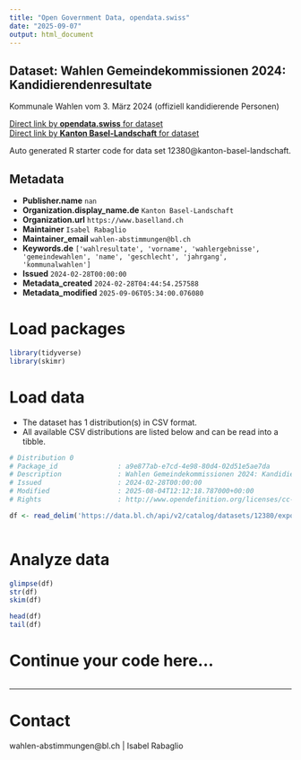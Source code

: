 ```yaml
---
title: "Open Government Data, opendata.swiss"
date: "2025-09-07"
output: html_document
---
```


## Dataset: Wahlen Gemeindekommissionen 2024: Kandidierendenresultate

Kommunale Wahlen vom 3. März 2024 (offiziell kandidierende Personen)

[Direct link by **opendata.swiss** for dataset](https://opendata.swiss/de/dataset/wahlen-gemeindekommissionen-2024-kandidierendenresultate)<br>
[Direct link by **Kanton Basel-Landschaft** for dataset](https://data.bl.ch/explore/dataset/12380/)

Auto generated R starter code for data set 12380@kanton-basel-landschaft.

## Metadata

- **Publisher.name** `nan`
- **Organization.display_name.de** `Kanton Basel-Landschaft`
- **Organization.url** `https://www.baselland.ch`
- **Maintainer** `Isabel Rabaglio`
- **Maintainer_email** `wahlen-abstimmungen@bl.ch`
- **Keywords.de** `['wahlresultate', 'vorname', 'wahlergebnisse', 'gemeindewahlen', 'name', 'geschlecht', 'jahrgang', 'kommunalwahlen']`
- **Issued** `2024-02-28T00:00:00`
- **Metadata_created** `2024-02-28T04:44:54.257588`
- **Metadata_modified** `2025-09-06T05:34:00.076080`


# Load packages

```r

library(tidyverse)
library(skimr)

```

# Load data

-   The dataset has 1 distribution(s) in CSV format.
-   All available CSV distributions are listed below and can be read into a tibble.

```r

# Distribution 0
# Package_id               : a9e877ab-e7cd-4e98-80d4-02d51e5ae7da
# Description              : Wahlen Gemeindekommissionen 2024: Kandidierendenresultate (csv)
# Issued                   : 2024-02-28T00:00:00
# Modified                 : 2025-08-04T12:12:18.787000+00:00
# Rights                   : http://www.opendefinition.org/licenses/cc-by/

df <- read_delim('https://data.bl.ch/api/v2/catalog/datasets/12380/exports/csv?use_labels=true')



```

# Analyze data

```r

glimpse(df)
str(df)
skim(df)

head(df)
tail(df)

```

# Continue your code here...

```r

```

------------------------------------------------------------------------

# Contact

wahlen-abstimmungen@bl.ch | Isabel Rabaglio
